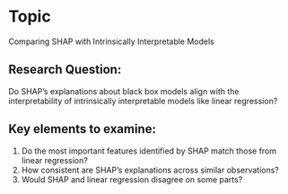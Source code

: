 # Topic

Comparing SHAP with Intrinsically Interpretable Models

## Research Question:

Do SHAP's explanations about black box models align with the interpretability of intrinsically interpretable models like linear regression?

## Key elements to examine: 
1. Do the most important features identified by SHAP match those from linear regression?
2. How consistent are SHAP's explanations across similar observations?
3. Would SHAP and linear regression disagree on some parts?

